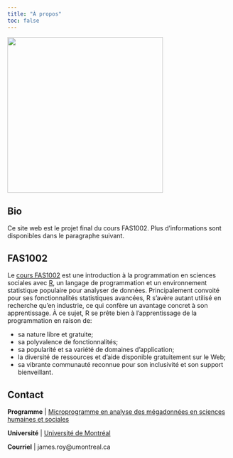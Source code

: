 ```yaml
---
title: "À propos"
toc: false
---
```


<!--# Veuillez adapter le texte ci-dessous en lien avec votre projet -->

![](assets/img/logo.png){fig-align="center" width="350"}

## Bio

Ce site web est le projet final du cours FAS1002. Plus d'informations sont disponibles dans le paragraphe suivant.

## FAS1002

Le [cours FAS1002](https://admission.umontreal.ca/cours-et-horaires/cours/fas-1002/) est une introduction à la programmation en sciences sociales avec [R](https://www.r-project.org/), un langage de programmation et un environnement statistique populaire pour analyser de données. Principalement convoité pour ses fonctionnalités statistiques avancées, R s'avère autant utilisé en recherche qu'en industrie, ce qui confère un avantage concret à son apprentissage. À ce sujet, R se prête bien à l'apprentissage de la programmation en raison de:

-   sa nature libre et gratuite;
-   sa polyvalence de fonctionnalités;
-   sa popularité et sa variété de domaines d'application;
-   la diversité de ressources et d'aide disponible gratuitement sur le Web;
-   sa vibrante communauté reconnue pour son inclusivité et son support bienveillant.

<aside>

</aside>

## Contact

**Programme** \| [Microprogramme en analyse des mégadonnées en sciences humaines et sociales](https://admission.umontreal.ca/programmes/microprogramme-de-1er-cycle-en-analyse-des-megadonnees-en-sciences-humaines-et-sociales/structure-du-programme/)

**Université** \| [Université de Montréal](https://umontreal.ca)

**Courriel** \| james.roy\@umontreal.ca
